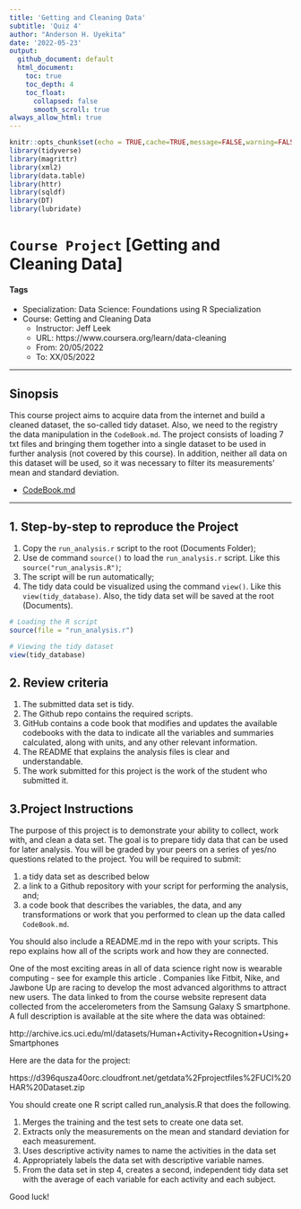 ```yaml
---
title: 'Getting and Cleaning Data'
subtitle: 'Quiz 4'
author: "Anderson H. Uyekita"
date: '2022-05-23'
output:
  github_document: default
  html_document:
    toc: true
    toc_depth: 4
    toc_float:
      collapsed: false
      smooth_scroll: true
always_allow_html: true
---
```


```r
knitr::opts_chunk$set(echo = TRUE,cache=TRUE,message=FALSE,warning=FALSE)
library(tidyverse)
library(magrittr)
library(xml2)
library(data.table)
library(httr)
library(sqldf)
library(DT)
library(lubridate)
```

# `Course Project` [Getting and Cleaning Data]

#### Tags

* Specialization: Data Science: Foundations using R Specialization
* Course: Getting and Cleaning Data
    * Instructor: Jeff Leek
    * URL: https://www.coursera.org/learn/data-cleaning
    * From: 20/05/2022
    * To: XX/05/2022

***

## Sinopsis

This course project aims to acquire data from the internet and build a cleaned dataset, the so-called tidy dataset. Also, we need to the registry the data manipulation in the `CodeBook.md`. The project consists of loading 7 txt files and bringing them together into a single dataset to be used in further analysis (not covered by this course). In addition, neither all data on this dataset will be used, so it was necessary to filter its measurements' mean and standard deviation.

* [CodeBook.md](./CodeBook.md)

***

## 1. Step-by-step to reproduce the Project

1. Copy the `run_analysis.r` script to the root (Documents Folder);
2. Use de command `source()` to load the `run_analysis.r` script. Like this `source("run_analysis.R")`;
3. The script will be run automatically;
4. The tidy data could be visualized using the command `view()`. Like this `view(tidy_database)`. Also, the tidy data set will be saved at the root (Documents).

```r
# Loading the R script
source(file = "run_analysis.r")

# Viewing the tidy dataset
view(tidy_database)
```

## 2. Review criteria

1. The submitted data set is tidy. 
2. The Github repo contains the required scripts.
3. GitHub contains a code book that modifies and updates the available codebooks with the data to indicate all the variables and summaries calculated, along with units, and any other relevant information.
4. The README that explains the analysis files is clear and understandable.
5. The work submitted for this project is the work of the student who submitted it.

## 3.Project Instructions

The purpose of this project is to demonstrate your ability to collect, work with, and clean a data set. The goal is to prepare tidy data that can be used for later analysis. You will be graded by your peers on a series of yes/no questions related to the project. You will be required to submit:

1. a tidy data set as described below
2. a link to a Github repository with your script for performing the analysis, and;
3. a code book that describes the variables, the data, and any transformations or work that you performed to clean up the data called `CodeBook.md`.

You should also include a README.md in the repo with your scripts. This repo explains how all of the scripts work and how they are connected.  

One of the most exciting areas in all of data science right now is wearable computing - see for example this article . Companies like Fitbit, Nike, and Jawbone Up are racing to develop the most advanced algorithms to attract new users. The data linked to from the course website represent data collected from the accelerometers from the Samsung Galaxy S smartphone. A full description is available at the site where the data was obtained: 

http://archive.ics.uci.edu/ml/datasets/Human+Activity+Recognition+Using+Smartphones 

Here are the data for the project: 

https://d396qusza40orc.cloudfront.net/getdata%2Fprojectfiles%2FUCI%20HAR%20Dataset.zip 

You should create one R script called run_analysis.R that does the following.

1. Merges the training and the test sets to create one data set.
2. Extracts only the measurements on the mean and standard deviation for each measurement. 
3. Uses descriptive activity names to name the activities in the data set
4. Appropriately labels the data set with descriptive variable names. 
5. From the data set in step 4, creates a second, independent tidy data set with the average of each variable for each activity and each subject.

Good luck!



